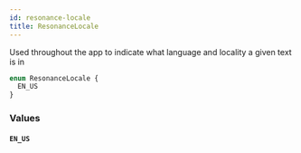 ```yaml
---
id: resonance-locale
title: ResonanceLocale
---
```


Used throughout the app to indicate what language and locality a given text is in

```graphql
enum ResonanceLocale {
  EN_US
}
```

### Values

#### `EN_US`
